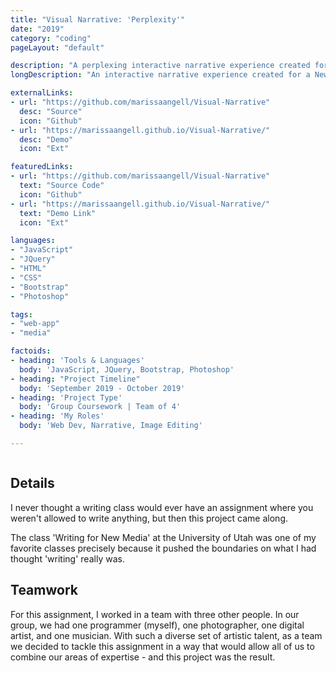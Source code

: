 ```yaml
---
title: "Visual Narrative: 'Perplexity'"
date: "2019"
category: "coding"
pageLayout: "default"

description: "A perplexing interactive narrative experience created for a New Media writing class."
longDescription: "An interactive narrative experience created for a New Media writing class. The assignment was to craft a narrative that evoked the feeling of 'Perplexity' without using any text or narration."

externalLinks:
- url: "https://github.com/marissaangell/Visual-Narrative"
  desc: "Source"
  icon: "Github"
- url: "https://marissaangell.github.io/Visual-Narrative/"
  desc: "Demo"
  icon: "Ext"

featuredLinks:
- url: "https://github.com/marissaangell/Visual-Narrative"
  text: "Source Code"
  icon: "Github"
- url: "https://marissaangell.github.io/Visual-Narrative/"
  text: "Demo Link"
  icon: "Ext"

languages:
- "JavaScript"
- "JQuery"
- "HTML"
- "CSS"
- "Bootstrap"
- "Photoshop"

tags:
- "web-app"
- "media"

factoids: 
- heading: 'Tools & Languages'
  body: 'JavaScript, JQuery, Bootstrap, Photoshop'
- heading: "Project Timeline"
  body: 'September 2019 - October 2019'
- heading: 'Project Type'
  body: 'Group Coursework | Team of 4'
- heading: 'My Roles'
  body: 'Web Dev, Narrative, Image Editing'

---
```



<img className="mt-10" src={visualNarrativePhoto} alt=""/>

<ProseWrapper>

## Details

I never thought a writing class would ever have an assignment where you weren't allowed to write anything, but then this project came along.

The class 'Writing for New Media' at the University of Utah was one of my favorite classes precisely because it pushed the boundaries on what I had thought 'writing' really was.


## Teamwork

For this assignment, I worked in a team with three other people. In our group, we had one programmer (myself), one photographer, one digital artist, and one musician. With such a diverse set of artistic talent, as a team we decided to tackle this assignment in a way that would allow all of us to combine our areas of expertise - and this project was the result.

</ProseWrapper>
